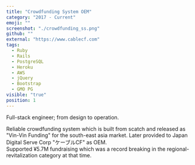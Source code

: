 ```yaml
---
title: "Crowdfunding System OEM"
category: "2017 - Current"
emoji: ""
screenshot: "./crowdfunding_ss.png"
github: ""
external: "https://www.cablecf.com"
tags:
  - Ruby
  - Rails
  - PostgreSQL
  - Heroku
  - AWS
  - jQuery
  - Bootstrap
  - GMO PG
visible: "true"
position: 1
---
```


Full-stack engineer; from design to operation.

Reliable crowdfunding system which is built from scatch and released as "Vin-Vin Funding" for the south-east asia market. Later provided to Japan Digital Serve Corp "ケーブルCF" as OEM.  
Supported &yen;5.7M fundraising which was a record breaking in the regional-revitalization category at that time.
